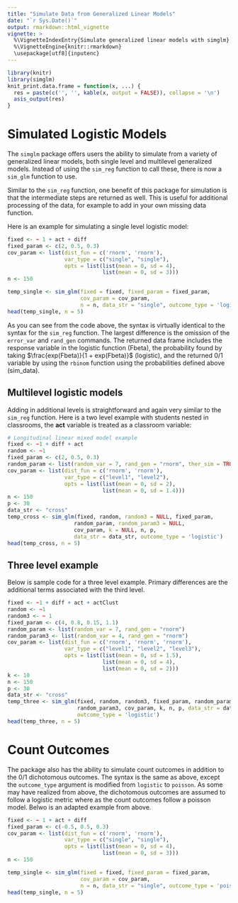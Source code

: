 ```yaml
---
title: "Simulate Data from Generalized Linear Models"
date: "`r Sys.Date()`"
output: rmarkdown::html_vignette
vignette: >
  %\VignetteIndexEntry{Simulate generalized linear models with simglm}
  %\VignetteEngine{knitr::rmarkdown}
  \usepackage[utf8]{inputenc}
---
```

```r
library(knitr)
library(simglm)
knit_print.data.frame = function(x, ...) {
  res = paste(c('', '', kable(x, output = FALSE)), collapse = '\n')
  asis_output(res)
}
```

# Simulated Logistic Models
The `simglm` package offers users the ability to simulate from a variety of generalized linear models, both single level and multilevel generalized models. Instead of using the `sim_reg` function to call these, there is now a `sim_glm` function to use. 

Similar to the `sim_reg` function, one benefit of this package for simulation is that the intermediate steps are returned as well. This is useful for additional processing of the data, for example to add in your own missing data function.

Here is an example for simulating a single level logistic model:

```r
fixed <- ~ 1 + act + diff
fixed_param <- c(2, 0.5, 0.3)
cov_param <- list(dist_fun = c('rnorm', 'rnorm'),
                  var_type = c("single", "single"),
                  opts = list(list(mean = 0, sd = 4),
                              list(mean = 0, sd = 3)))
n <- 150

temp_single <- sim_glm(fixed = fixed, fixed_param = fixed_param, 
                       cov_param = cov_param, 
                       n = n, data_str = "single", outcome_type = 'logistic')
head(temp_single, n = 5)
```

As you can see from the code above, the syntax is virtually identical to the syntax for the `sim_reg` function. The largest difference is the omission of the `error_var` and `rand_gen` commands. The returned data frame includes the response variable in the logistic function (Fbeta), the probability found by taking $\frac{exp(Fbeta)}{1 + exp(Fbeta)}$ (logistic), and the returned 0/1 variable by using the `rbinom` function using the probabilities defined above (sim_data).

## Multilevel logistic models
Adding in additional levels is straightforward and again very similar to the `sim_reg` function. Here is a two level example with students nested in classrooms, the **act** variable is treated as a classroom variable:

```r
# Longitudinal linear mixed model example
fixed <- ~1 + diff + act
random <- ~1 
fixed_param <- c(2, 0.5, 0.3)
random_param <- list(random_var = 7, rand_gen = "rnorm", ther_sim = TRUE)
cov_param <- list(dist_fun = c('rnorm', 'rnorm'),
                  var_type = c("level1", "level2"),
                  opts = list(list(mean = 0, sd = 2),
                              list(mean = 0, sd = 1.4)))
n <- 150
p <- 30
data_str <- "cross"
temp_cross <- sim_glm(fixed, random, random3 = NULL, fixed_param,
                     random_param, random_param3 = NULL,
                     cov_param, k = NULL, n, p,
                     data_str = data_str, outcome_type = 'logistic')
head(temp_cross, n = 5)
```

## Three level example
Below is sample code for a three level example. Primary differences are the additional terms associated with the third level.

```r
fixed <- ~1 + diff + act + actClust
random <- ~1
random3 <- ~ 1
fixed_param <- c(4, 0.8, 0.15, 1.1)
random_param <- list(random_var = 7, rand_gen = "rnorm")
random_param3 <- list(random_var = 4, rand_gen = "rnorm")
cov_param <- list(dist_fun = c('rnorm', 'rnorm', 'rnorm'),
                  var_type = c("level1", "level2", "level3"),
                  opts = list(list(mean = 0, sd = 1.5),
                              list(mean = 0, sd = 4),
                              list(mean = 0, sd = 2)))
k <- 10
n <- 150
p <- 30
data_str <- "cross"
temp_three <- sim_glm(fixed, random, random3, fixed_param, random_param,
                      random_param3, cov_param, k, n, p, data_str = data_str,
                      outcome_type = 'logistic')
head(temp_three, n = 5)
```


# Count Outcomes
The package also has the ability to simulate count outcomes in addition to the 0/1 dichotomous outcomes. The syntax is the same as above, except the `outcome_type` argument is modified from `logistic` to `poisson`. As some may have realized from above, the dichotomous outcomes are assumed to follow a logistic metric where as the count outcomes follow a poisson model. Belwo is an adapted example from above.

```r
fixed <- ~ 1 + act + diff
fixed_param <- c(-0.5, 0.5, 0.3)
cov_param <- list(dist_fun = c('rnorm', 'rnorm'),
                  var_type = c("single", "single"),
                  opts = list(list(mean = 0, sd = 4),
                              list(mean = 0, sd = 3)))
n <- 150

temp_single <- sim_glm(fixed = fixed, fixed_param = fixed_param, 
                       cov_param = cov_param, 
                       n = n, data_str = "single", outcome_type = 'poisson')
head(temp_single, n = 5)
```

